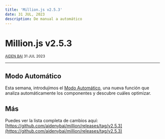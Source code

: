 ```yaml
---
title: 'Million.js v2.5.3'
date: 31 JUL, 2023
description: De manual a automático
---
```



<div className="flex flex-col items-center gap-4">

# Million.js v2.5.3

  <small>[AIDEN BAI](https://aidenybai.com) 31 JUL 2023</small>
</div>

---

<Bounties />

## Modo Automático

Esta semana, introdujimos el [Modo Automático](/docs/automatic), una nueva función que analiza automáticamente los componentes y descubre cuáles optimizar.

<Tweet id="1685710432122593280" />

## Más

Puedes ver la lista completa de cambios aquí: [https://github.com/aidenybai/million/releases/tag/v2.5.3](https://github.com/aidenybai/million/releases/tag/v2.5.3)

